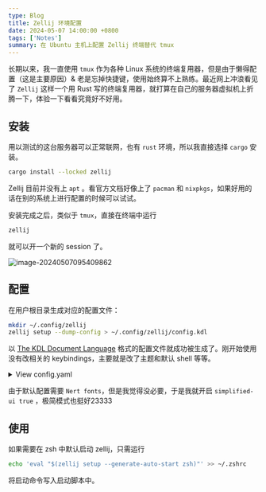 ```yaml
---
type: Blog
title: Zellij 环境配置
date: 2024-05-07 14:00:00 +0800
tags: ['Notes']
summary: 在 Ubuntu 主机上配置 Zellij 终端替代 tmux
---
```


长期以来，我一直使用 `tmux` 作为各种 Linux 系统的终端复用器，但是由于懒得配置（这是主要原因）& 老是忘掉快捷键，使用始终算不上熟练。最近网上冲浪看见了 `Zellij` 这样一个用 Rust 写的终端复用器，就打算在自己的服务器虚拟机上折腾一下，体验一下看看究竟好不好用。

## 安装

用以测试的这台服务器可以正常联网，也有 `rust` 环境，所以我直接选择 `cargo` 安装。

```bash
cargo install --locked zellij
```

Zellij 目前并没有上 `apt` 。看官方文档好像上了 `pacman` 和 `nixpkgs`，如果好用的话在别的系统上进行配置的时候可以试试。

安装完成之后，类似于 `tmux`，直接在终端中运行

```bash
zellij
```

就可以开一个新的 session 了。

![image-20240507095409862](public/img/image-20240507095409862.png)

## 配置

在用户根目录生成对应的配置文件：

```bash
mkdir ~/.config/zellij
zellij setup --dump-config > ~/.config/zellij/config.kdl
```

以 [The KDL Document Language](https://kdl.dev/) 格式的配置文件就成功被生成了。刚开始使用没有改相关的 keybindings，主要就是改了主题和默认 shell 等等。

<details>
<summary> View config.yaml </summary>
```
// If you'd like to override the default keybindings completely, be sure to change "keybinds" to "keybinds clear-defaults=true"
keybinds {
    normal {
        // uncomment this and adjust key if using copy_on_select=false
        // bind "Alt c" { Copy; }
    }
    locked {
        bind "Ctrl g" { SwitchToMode "Normal"; }
    }
    resize {
        bind "Ctrl n" { SwitchToMode "Normal"; }
        bind "h" "Left" { Resize "Increase Left"; }
        bind "j" "Down" { Resize "Increase Down"; }
        bind "k" "Up" { Resize "Increase Up"; }
        bind "l" "Right" { Resize "Increase Right"; }
        bind "H" { Resize "Decrease Left"; }
        bind "J" { Resize "Decrease Down"; }
        bind "K" { Resize "Decrease Up"; }
        bind "L" { Resize "Decrease Right"; }
        bind "=" "+" { Resize "Increase"; }
        bind "-" { Resize "Decrease"; }
    }
    pane {
        bind "Ctrl p" { SwitchToMode "Normal"; }
        bind "h" "Left" { MoveFocus "Left"; }
        bind "l" "Right" { MoveFocus "Right"; }
        bind "j" "Down" { MoveFocus "Down"; }
        bind "k" "Up" { MoveFocus "Up"; }
        bind "p" { SwitchFocus; }
        bind "n" { NewPane; SwitchToMode "Normal"; }
        bind "d" { NewPane "Down"; SwitchToMode "Normal"; }
        bind "r" { NewPane "Right"; SwitchToMode "Normal"; }
        bind "x" { CloseFocus; SwitchToMode "Normal"; }
        bind "f" { ToggleFocusFullscreen; SwitchToMode "Normal"; }
        bind "z" { TogglePaneFrames; SwitchToMode "Normal"; }
        bind "w" { ToggleFloatingPanes; SwitchToMode "Normal"; }
        bind "e" { TogglePaneEmbedOrFloating; SwitchToMode "Normal"; }
        bind "c" { SwitchToMode "RenamePane"; PaneNameInput 0;}
    }
    move {
        bind "Ctrl h" { SwitchToMode "Normal"; }
        bind "n" "Tab" { MovePane; }
        bind "p" { MovePaneBackwards; }
        bind "h" "Left" { MovePane "Left"; }
        bind "j" "Down" { MovePane "Down"; }
        bind "k" "Up" { MovePane "Up"; }
        bind "l" "Right" { MovePane "Right"; }
    }
    tab {
        bind "Ctrl t" { SwitchToMode "Normal"; }
        bind "r" { SwitchToMode "RenameTab"; TabNameInput 0; }
        bind "h" "Left" "Up" "k" { GoToPreviousTab; }
        bind "l" "Right" "Down" "j" { GoToNextTab; }
        bind "n" { NewTab; SwitchToMode "Normal"; }
        bind "x" { CloseTab; SwitchToMode "Normal"; }
        bind "s" { ToggleActiveSyncTab; SwitchToMode "Normal"; }
        bind "b" { BreakPane; SwitchToMode "Normal"; }
        bind "]" { BreakPaneRight; SwitchToMode "Normal"; }
        bind "[" { BreakPaneLeft; SwitchToMode "Normal"; }
        bind "1" { GoToTab 1; SwitchToMode "Normal"; }
        bind "2" { GoToTab 2; SwitchToMode "Normal"; }
        bind "3" { GoToTab 3; SwitchToMode "Normal"; }
        bind "4" { GoToTab 4; SwitchToMode "Normal"; }
        bind "5" { GoToTab 5; SwitchToMode "Normal"; }
        bind "6" { GoToTab 6; SwitchToMode "Normal"; }
        bind "7" { GoToTab 7; SwitchToMode "Normal"; }
        bind "8" { GoToTab 8; SwitchToMode "Normal"; }
        bind "9" { GoToTab 9; SwitchToMode "Normal"; }
        bind "Tab" { ToggleTab; }
    }
    scroll {
        bind "Ctrl s" { SwitchToMode "Normal"; }
        bind "e" { EditScrollback; SwitchToMode "Normal"; }
        bind "s" { SwitchToMode "EnterSearch"; SearchInput 0; }
        bind "Ctrl c" { ScrollToBottom; SwitchToMode "Normal"; }
        bind "j" "Down" { ScrollDown; }
        bind "k" "Up" { ScrollUp; }
        bind "Ctrl f" "PageDown" "Right" "l" { PageScrollDown; }
        bind "Ctrl b" "PageUp" "Left" "h" { PageScrollUp; }
        bind "d" { HalfPageScrollDown; }
        bind "u" { HalfPageScrollUp; }
        // uncomment this and adjust key if using copy_on_select=false
        // bind "Alt c" { Copy; }
    }
    search {
        bind "Ctrl s" { SwitchToMode "Normal"; }
        bind "Ctrl c" { ScrollToBottom; SwitchToMode "Normal"; }
        bind "j" "Down" { ScrollDown; }
        bind "k" "Up" { ScrollUp; }
        bind "Ctrl f" "PageDown" "Right" "l" { PageScrollDown; }
        bind "Ctrl b" "PageUp" "Left" "h" { PageScrollUp; }
        bind "d" { HalfPageScrollDown; }
        bind "u" { HalfPageScrollUp; }
        bind "n" { Search "down"; }
        bind "p" { Search "up"; }
        bind "c" { SearchToggleOption "CaseSensitivity"; }
        bind "w" { SearchToggleOption "Wrap"; }
        bind "o" { SearchToggleOption "WholeWord"; }
    }
    entersearch {
        bind "Ctrl c" "Esc" { SwitchToMode "Scroll"; }
        bind "Enter" { SwitchToMode "Search"; }
    }
    renametab {
        bind "Ctrl c" { SwitchToMode "Normal"; }
        bind "Esc" { UndoRenameTab; SwitchToMode "Tab"; }
    }
    renamepane {
        bind "Ctrl c" { SwitchToMode "Normal"; }
        bind "Esc" { UndoRenamePane; SwitchToMode "Pane"; }
    }
    session {
        bind "Ctrl o" { SwitchToMode "Normal"; }
        bind "Ctrl s" { SwitchToMode "Scroll"; }
        bind "d" { Detach; }
        bind "w" {
            LaunchOrFocusPlugin "session-manager" {
                floating true
                move_to_focused_tab true
            };
            SwitchToMode "Normal"
        }
    }
    tmux {
        bind "[" { SwitchToMode "Scroll"; }
        bind "Ctrl b" { Write 2; SwitchToMode "Normal"; }
        bind "\"" { NewPane "Down"; SwitchToMode "Normal"; }
        bind "%" { NewPane "Right"; SwitchToMode "Normal"; }
        bind "z" { ToggleFocusFullscreen; SwitchToMode "Normal"; }
        bind "c" { NewTab; SwitchToMode "Normal"; }
        bind "," { SwitchToMode "RenameTab"; }
        bind "p" { GoToPreviousTab; SwitchToMode "Normal"; }
        bind "n" { GoToNextTab; SwitchToMode "Normal"; }
        bind "Left" { MoveFocus "Left"; SwitchToMode "Normal"; }
        bind "Right" { MoveFocus "Right"; SwitchToMode "Normal"; }
        bind "Down" { MoveFocus "Down"; SwitchToMode "Normal"; }
        bind "Up" { MoveFocus "Up"; SwitchToMode "Normal"; }
        bind "h" { MoveFocus "Left"; SwitchToMode "Normal"; }
        bind "l" { MoveFocus "Right"; SwitchToMode "Normal"; }
        bind "j" { MoveFocus "Down"; SwitchToMode "Normal"; }
        bind "k" { MoveFocus "Up"; SwitchToMode "Normal"; }
        bind "o" { FocusNextPane; }
        bind "d" { Detach; }
        bind "Space" { NextSwapLayout; }
        bind "x" { CloseFocus; SwitchToMode "Normal"; }
    }
    shared_except "locked" {
        bind "Ctrl g" { SwitchToMode "Locked"; }
        bind "Ctrl q" { Quit; }
        bind "Alt n" { NewPane; }
        bind "Alt i" { MoveTab "Left"; }
        bind "Alt o" { MoveTab "Right"; }
        bind "Alt h" "Alt Left" { MoveFocusOrTab "Left"; }
        bind "Alt l" "Alt Right" { MoveFocusOrTab "Right"; }
        bind "Alt j" "Alt Down" { MoveFocus "Down"; }
        bind "Alt k" "Alt Up" { MoveFocus "Up"; }
        bind "Alt =" "Alt +" { Resize "Increase"; }
        bind "Alt -" { Resize "Decrease"; }
        bind "Alt [" { PreviousSwapLayout; }
        bind "Alt ]" { NextSwapLayout; }
    }
    shared_except "normal" "locked" {
        bind "Enter" "Esc" { SwitchToMode "Normal"; }
    }
    shared_except "pane" "locked" {
        bind "Ctrl p" { SwitchToMode "Pane"; }
    }
    shared_except "resize" "locked" {
        bind "Ctrl n" { SwitchToMode "Resize"; }
    }
    shared_except "scroll" "locked" {
        bind "Ctrl s" { SwitchToMode "Scroll"; }
    }
    shared_except "session" "locked" {
        bind "Ctrl o" { SwitchToMode "Session"; }
    }
    shared_except "tab" "locked" {
        bind "Ctrl t" { SwitchToMode "Tab"; }
    }
    shared_except "move" "locked" {
        bind "Ctrl h" { SwitchToMode "Move"; }
    }
    shared_except "tmux" "locked" {
        bind "Ctrl b" { SwitchToMode "Tmux"; }
    }
}
plugins {
    tab-bar location="zellij:tab-bar"
    status-bar location="zellij:status-bar"
    strider location="zellij:strider"
    compact-bar location="zellij:compact-bar"
    session-manager location="zellij:session-manager"
    welcome-screen location="zellij:session-manager" {
        welcome_screen true
    }
    filepicker location="zellij:strider" {
        cwd "/"
    }
}
// Choose what to do when zellij receives SIGTERM, SIGINT, SIGQUIT or SIGHUP
// eg. when terminal window with an active zellij session is closed
// Options:
//   - detach (Default)
//   - quit
//
// on_force_close "quit"
//  Send a request for a simplified ui (without arrow fonts) to plugins
//  Options:
//    - true
//    - false (Default)
//
simplified_ui true
// Choose the path to the default shell that zellij will use for opening new panes
// Default: $SHELL
//
default_shell "zsh"
// Choose the path to override cwd that zellij will use for opening new panes
//
// default_cwd ""
// Toggle between having pane frames around the panes
// Options:
//   - true (default)
//   - false
//
pane_frames false
// Toggle between having Zellij lay out panes according to a predefined set of layouts whenever possible
// Options:
//   - true (default)
//   - false
//
// auto_layout true
// Whether sessions should be serialized to the cache folder (including their tabs/panes, cwds and running commands) so that they can later be resurrected
// Options:
//   - true (default)
//   - false
//
// session_serialization false
// Whether pane viewports are serialized along with the session, default is false
// Options:
//   - true
//   - false (default)
// serialize_pane_viewport true
// Scrollback lines to serialize along with the pane viewport when serializing sessions, 0
// defaults to the scrollback size. If this number is higher than the scrollback size, it will
// also default to the scrollback size. This does nothing if `serialize_pane_viewport` is not true.
//
// scrollback_lines_to_serialize 10000
// Define color themes for Zellij
// For more examples, see: https://github.com/zellij-org/zellij/tree/main/example/themes
// Once these themes are defined, one of them should to be selected in the "theme" section of this file
//
// themes {
//     dracula {
//         fg 248 248 242
//         bg 40 42 54
//         red 255 85 85
//         green 80 250 123
//         yellow 241 250 140
//         blue 98 114 164
//         magenta 255 121 198
//         orange 255 184 108
//         cyan 139 233 253
//         black 0 0 0
//         white 255 255 255
//     }
// }
// Choose the theme that is specified in the themes section.
// Default: default
//
theme "macchiato"
// The name of the default layout to load on startup
// Default: "default"
//
// default_layout "compact"
// Choose the mode that zellij uses when starting up.
// Default: normal
//
// default_mode "locked"
// Toggle enabling the mouse mode.
// On certain configurations, or terminals this could
// potentially interfere with copying text.
// Options:
//   - true (default)
//   - false
//
// mouse_mode false
// Configure the scroll back buffer size
// This is the number of lines zellij stores for each pane in the scroll back
// buffer. Excess number of lines are discarded in a FIFO fashion.
// Valid values: positive integers
// Default value: 10000
//
// scroll_buffer_size 10000
// Provide a command to execute when copying text. The text will be piped to
// the stdin of the program to perform the copy. This can be used with
// terminal emulators which do not support the OSC 52 ANSI control sequence
// that will be used by default if this option is not set.
// Examples:
//
// copy_command "xclip -selection clipboard" // x11
// copy_command "wl-copy"                    // wayland
// copy_command "pbcopy"                     // osx
// Choose the destination for copied text
// Allows using the primary selection buffer (on x11/wayland) instead of the system clipboard.
// Does not apply when using copy_command.
// Options:
//   - system (default)
//   - primary
//
// copy_clipboard "primary"
// Enable or disable automatic copy (and clear) of selection when releasing mouse
// Default: true
//
// copy_on_select false
// Path to the default editor to use to edit pane scrollbuffer
// Default: $EDITOR or $VISUAL
//
// scrollback_editor "/usr/bin/vim"
// When attaching to an existing session with other users,
// should the session be mirrored (true)
// or should each user have their own cursor (false)
// Default: false
//
// mirror_session true
// The folder in which Zellij will look for layouts
//
// layout_dir "/path/to/my/layout_dir"
// The folder in which Zellij will look for themes
//
// theme_dir "/path/to/my/theme_dir"
// Enable or disable the rendering of styled and colored underlines (undercurl).
// May need to be disabled for certain unsupported terminals
// Default: true
//
// styled_underlines false
// Enable or disable writing of session metadata to disk (if disabled, other sessions might not know
// metadata info on this session)
// Default: false
//
// disable_session_metadata true
```
</details>


由于默认配置需要 `Nert fonts`，但是我觉得没必要，于是我就开启 `simplified-ui true` ，极简模式也挺好23333

## 使用

如果需要在 zsh 中默认启动 zellij，只需运行

```bash
echo 'eval "$(zellij setup --generate-auto-start zsh)"' >> ~/.zshrc
```

将启动命令写入启动脚本中。

